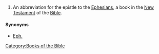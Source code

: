 ==={{abbreviation}}===
{{infl|en|abbreviation}}

# {{biblical}} An abbreviation for the epistle to the [[Ephesians]], a book in the [[New Testament]] of the [[Bible]].

====Synonyms====
*[[Eph.]]

[[Category:Books of the Bible]]